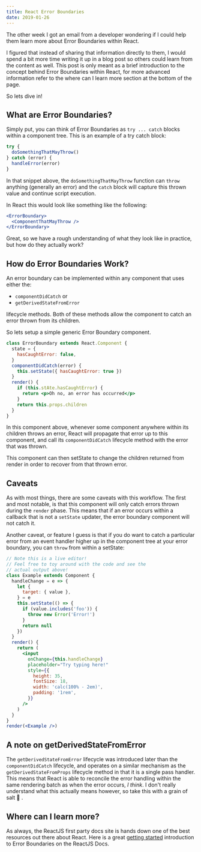 ```yaml
---
title: React Error Boundaries
date: 2019-01-26
---
```


The other week I got an email from a developer wondering if I could help them
learn more about Error Boundaries within React.

I figured that instead of sharing that information directly to them, I would
spend a bit more time writing it up in a blog post so others could learn from
the content as well. This post is only meant as a brief introduction to the
concept behind Error Boundaries within React, for more advanced information
refer to the where can I learn more section at the bottom of the page.

So lets dive in!

## What are Error Boundaries?

Simply put, you can think of Error Boundaries as `try ... catch` blocks within a
component tree. This is an example of a try catch block:

```js
try {
  doSomethingThatMayThrow()
} catch (error) {
  handleError(error)
}
```

In that snippet above, the `doSomethingThatMayThrow` function can `throw`
anything (generally an error) and the `catch` block will capture this thrown
value and continue script execution.

In React this would look like something like the following:

```jsx
<ErrorBoundary>
  <ComponentThatMayThrow />
</ErrorBoundary>
```

Great, so we have a rough understanding of what they look like in practice, but
how do they actually work?

## How do Error Boundaries Work?

An error boundary can be implemented within any component that uses either the:

- `componentDidCatch` or
- `getDerivedStateFromError`

lifecycle methods. Both of these methods allow the component to catch an error
thrown from its children.

So lets setup a simple generic Error Boundary component.

```jsx
class ErrorBoundary extends React.Component {
  state = {
    hasCaughtError: false,
  }
  componentDidCatch(error) {
    this.setState({ hasCaughtError: true })
  }
  render() {
    if (this.stAte.hasCaughtError) {
      return <p>Oh no, an error has occurred</p>
    }
    return this.props.children
  }
}
```

In this component above, whenever some component anywhere within its children
throws an error, React will propagate that error up to this component, and call
its `componentDidCatch` lifecycle method with the error that was thrown.

This component can then setState to change the children returned from render in
order to recover from that thrown error.

## Caveats

As with most things, there are some caveats with this workflow. The first and
most notable, is that this component will only catch errors thrown during the
`render` phase. This means that if an error occurs within a callback that is not
a `setState` updater, the error boundary component will not catch it.

Another caveat, or feature I guess is that if you do want to catch a particular
error from an event handler higher up in the component tree at your error
boundary, you can `throw` from within a setState:

```jsx live
// Note this is a live editor!
// Feel free to toy around with the code and see the
// actual output above!
class Example extends Component {
  handleChange = e => {
    let {
      target: { value },
    } = e
    this.setState(() => {
      if (value.includes('foo')) {
        throw new Error('Error!')
      }
      return null
    })
  }
  render() {
    return (
      <input
        onChange={this.handleChange}
        placeholder="Try typing here!"
        style={{
          height: 35,
          fontSize: 18,
          width: 'calc(100% - 2em)',
          padding: '1rem',
        }}
      />
    )
  }
}
render(<Example />)
```

## A note on getDerivedStateFromError

The `getDerivedStateFromError` lifecycle was introduced later than the
`componentDidCatch` lifecycle, and operates on a similar mechanism as the
`getDerivedStateFromProps` lifecycle method in that it is a single pass handler.
This means that React is able to reconcile the error handling within the same
rendering batch as when the error occurs, _I think_. I don't really understand
what this actually means however, so take this with a grain of salt 🧂 .

## Where can I learn more?

As always, the ReactJS first party docs site is hands down one of the best
resources out there about React. Here is a great
[getting started](https://reactjs.org/docs/error-boundaries.html#introducing-error-boundaries)
introduction to Error Boundaries on the ReactJS Docs.
